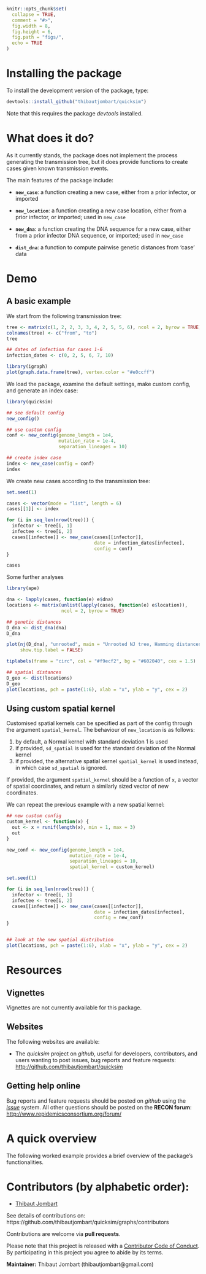 
```r
knitr::opts_chunk$set(
  collapse = TRUE,
  comment = "#>",
  fig.width = 8,
  fig.height = 6,
  fig.path = "figs/",
  echo = TRUE
)

```



# Installing the package


To install the development version of the package, type:

```r
devtools::install_github("thibautjombart/quicksim")
```

Note that this requires the package *devtools* installed.




# What does it do?

As it currently stands, the package does not implement the process generating the transmission tree, but it does provide functions to create cases given known transmission events. 

The main features of the package include:

- **`new_case`**: a function creating a new case, either from a prior infector,
  or imported

- **`new_location`**: a function creating a new case location, either from a
  prior infector, or imported; used in `new_case`

- **`new_dna`**: a function creating the DNA sequence for a new case, either
  from a prior infector DNA sequence, or imported; used in `new_case`

- **`dist_dna`**: a function to compute pairwise genetic distances from 'case'
  data



# Demo

## A basic example

We start from the following transmission tree:
```r
tree <- matrix(c(1, 2, 2, 3, 3, 4, 2, 5, 5, 6), ncol = 2, byrow = TRUE)
colnames(tree) <- c("from", "to")
tree

## dates of infection for cases 1-6
infection_dates <- c(0, 2, 5, 6, 7, 10)

library(igraph)
plot(graph.data.frame(tree), vertex.color = "#e0ccff")

```

We load the package, examine the default settings, make custom config, and
generate an index case:

```r
library(quicksim)

## see default config
new_config()

## use custom config
conf <- new_config(genome_length = 1e4,
                   mutation_rate = 1e-4,
                   separation_lineages = 10)

## create index case
index <- new_case(config = conf)
index

```


We create new cases according to the transmission tree:
```r

set.seed(1)

cases <- vector(mode = "list", length = 6)
cases[[1]] <- index

for (i in seq_len(nrow(tree))) {
  infector <- tree[i, 1]
  infectee <- tree[i, 2]
  cases[[infectee]] <- new_case(cases[[infector]],
                                date = infection_dates[infectee],
                                config = conf)
}

cases

```

Some further analyses
```r
library(ape)

dna <- lapply(cases, function(e) e$dna)
locations <- matrix(unlist(lapply(cases, function(e) e$location)),
                    ncol = 2, byrow = TRUE)

## genetic distances
D_dna <- dist_dna(dna)
D_dna

plot(nj(D_dna), "unrooted", main = "Unrooted NJ tree, Hamming distances",
     show.tip.label = FALSE)

tiplabels(frame = "circ", col = "#f9ecf2", bg = "#602040", cex = 1.5)

## spatial distances
D_geo <- dist(locations)
D_geo
plot(locations, pch = paste(1:6), xlab = "x", ylab = "y", cex = 2)

```


## Using custom spatial kernel

Customised spatial kernels can be specified as part of the config through the
argument `spatial_kernel`. The behaviour of `new_location` is as follows:

1. by default, a Normal kernel with standard deviation 1 is used
2. if provided, `sd_spatial` is used for the standard deviation of the Normal kernel
3. if provided, the alternative spatial kernel `spatial_kernel` is used instead,
   in which case `sd_spatial` is ignored.

If provided, the argument `spatial_kernel` should be a function of `x`, a vector
of spatial coordinates, and return a similarly sized vector of new coordinates.

We can repeat the previous example with a new spatial kernel:

```r
## new custom config
custom_kernel <- function(x) {
  out <- x + runif(length(x), min = 1, max = 3)
  out
}

new_conf <- new_config(genome_length = 1e4,
                       mutation_rate = 1e-4,
                       separation_lineages = 10,
                       spatial_kernel = custom_kernel)

set.seed(1)

for (i in seq_len(nrow(tree))) {
  infector <- tree[i, 1]
  infectee <- tree[i, 2]
  cases[[infectee]] <- new_case(cases[[infector]],
                                date = infection_dates[infectee],
                                config = new_conf)
}


## look at the new spatial distribution
plot(locations, pch = paste(1:6), xlab = "x", ylab = "y", cex = 2)

```


# Resources

## Vignettes

Vignettes are not currently available for this package.



## Websites

The following websites are available:

- The *quicksim* project on *github*, useful for developers, contributors, and users wanting to post issues, bug reports and feature requests: <br>
[http://github.com/thibautjombart/quicksim](http://github.com/thibautjombart/quicksim)






## Getting help online

Bug reports and feature requests should be posted on *github* using the [*issue*](http://github.com/thibautjombart/quicksim/issues) system. All other questions should be posted on the **RECON forum**: <br>
[http://www.repidemicsconsortium.org/forum/](http://www.repidemicsconsortium.org/forum/)




# A quick overview

The following worked example provides a brief overview of the package's
functionalities. 




# Contributors (by alphabetic order):
- [Thibaut Jombart](https://github.com/thibautjombart)

See details of contributions on:
<br>
https://github.com/thibautjombart/quicksim/graphs/contributors


Contributions are welcome via **pull requests**.

Please note that this project is released with a [Contributor Code of Conduct](CONDUCT.md). By participating in this project you agree to abide by its terms.

**Maintainer:** Thibaut Jombart (thibautjombart@gmail.com)
